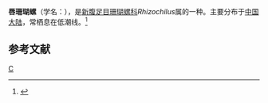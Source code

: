 {{Speciesbox
| taxon = Rhizochilus madreporarum
| binomial_authority = (Sowerby)
}}
'''唇珊瑚螺'''（学名：''{{lang|la|Rhizochilus madreporarum}}''），是[[新腹足目|新腹足目]][[珊瑚螺科|珊瑚螺科]]''Rhizochilus''属的一种。主要分布于[[中国大陆|中国大陆]]，常栖息在低潮线。<ref>{{cite web|url=http://shell.sinica.edu.tw/chinese/shellbase_detail.php?science_no=6463|title=国际贝库：唇珊瑚螺|publisher=台湾贝类资料库|accessdate=2009-08-11|archive-date=2016-03-04|archive-url=https://web.archive.org/web/20160304105853/http://shell.sinica.edu.tw/chinese/shellbase_detail.php?science_no=6463|dead-url=no}}</ref>

== 参考文献 ==
{{reflist}}

{{Taxonbar}}
[[Category:珊瑚螺科|C]]